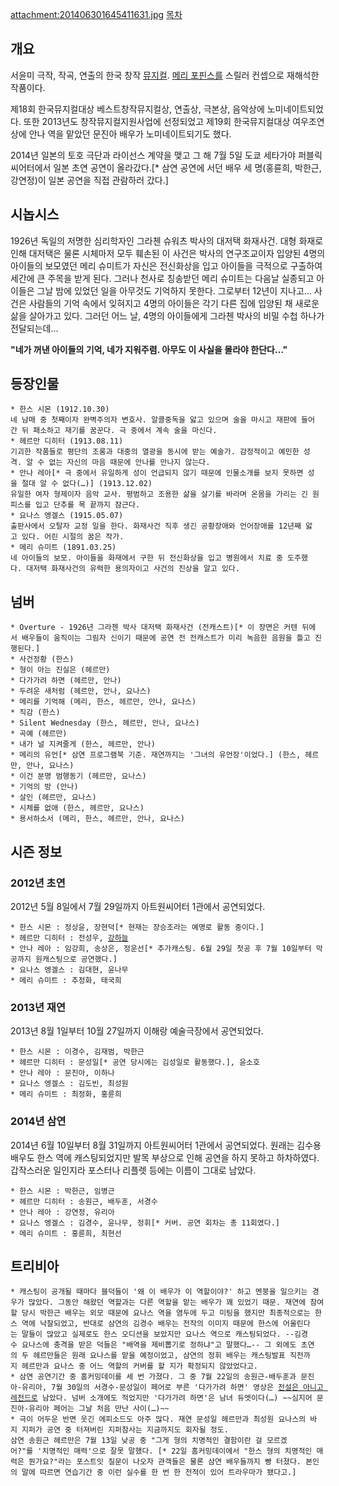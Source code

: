 
attachment:201406301645411631.jpg
[[목차]]
== 개요 ==
서윤미 극작, 작곡, 연출의 한국 창작 [[뮤지컬]]. [[메리 포핀스]]를 스릴러 컨셉으로 재해석한 작품이다.

제18회 한국뮤지컬대상 베스트창작뮤지컬상, 연출상, 극본상, 음악상에 노미네이트되었다. 또한 2013년도 창작뮤지컬지원사업에 선정되었고 제19회 한국뮤지컬대상 여우조연상에 안나 역을 맡았던 문진아 배우가 노미네이트되기도 했다.

2014년 일본의 토호 극단과 라이선스 계약을 맺고 그 해 7월 5일 도쿄 세타가야 퍼블릭 씨어터에서 일본 초연 공연이 올라갔다.[* 삼연 공연에 서던 배우 세 명(홍륜희, 박한근, 강연정)이 일본 공연을 직접 관람하러 갔다.] 
== 시놉시스 ==
1926년 독일의 저명한 심리학자인 그라첸 슈워츠 박사의 대저택 화재사건.
대형 화재로 인해 대저택은 물론 시체마저 모두 훼손된 이 사건은 박사의 연구조교이자 입양된 4명의 아이들의 보모였던 메리 슈미트가 자신은 전신화상을 입고 아이들을 극적으로 구출하여 세간에 큰 주목을 받게 된다. 그러나 천사로 칭송받던 메리 슈미트는 다음날 실종되고 아이들은 그날 밤에 있었던 일을 아무것도 기억하지 못한다. 
그로부터 12년이 지나고… 사건은 사람들의 기억 속에서 잊혀지고 4명의 아이들은 각기 다른 집에 입양된 채 새로운 삶을 살아가고 있다. 그러던 어느 날, 4명의 아이들에게 그라첸 박사의 비밀 수첩 하나가 전달되는데…

'''"네가 꺼낸 아이들의 기억, 네가 지워주렴. 아무도 이 사실을 몰라야 한단다…"'''

== 등장인물 ==
 * 한스 시몬 (1912.10.30)
 네 남매 중 첫째이자 완벽주의자 변호사. 알콜중독을 앓고 있으며 술을 마시고 재판에 들어간 뒤 패소하고 재기를 꿈꾼다. 극 중에서 계속 술을 마신다. 
 * 헤르만 디히터 (1913.08.11)
 기괴한 작품들로 평단의 조롱과 대중의 열광을 동시에 받는 예술가. 감정적이고 예민한 성격. 알 수 없는 자신의 마음 때문에 안나를 만나지 않는다.
 * 안나 레아[* 극 중에서 유일하게 성이 언급되지 않기 때문에 인물소개를 보지 못하면 성을 절대 알 수 없다(…)] (1913.12.02)
 유일한 여자 형제이자 음악 교사. 평범하고 조용한 삶을 살기를 바라며 온몸을 가리는 긴 원피스를 입고 단추를 목 끝까지 잠근다. 
 * 요나스 엥겔스 (1915.05.07)
 출판사에서 오탈자 교정 일을 한다. 화재사건 직후 생긴 공황장애와 언어장애를 12년째 앓고 있다. 어린 시절의 꿈은 작가. 
 * 메리 슈미트 (1891.03.25)
 네 아이들의 보모. 아이들을 화재에서 구한 뒤 전신화상을 입고 병원에서 치료 중 도주했다. 대저택 화재사건의 유력한 용의자이고 사건의 진상을 알고 있다.
== 넘버 ==
 * Overture - 1926년 그라첸 박사 대저택 화재사건 (전캐스트)[* 이 장면은 커텐 뒤에서 배우들이 움직이는 그림자 신이기 때문에 공연 전 전캐스트가 미리 녹음한 음원을 틀고 진행된다.]
 * 사건정황 (한스)
 * 형이 아는 진실은 (헤르만)
 * 다가가려 하면 (헤르만, 안나)
 * 두려운 새처럼 (헤르만, 안나, 요나스)
 * 메리를 기억해 (메리, 한스, 헤르만, 안나, 요나스)
 * 직감 (한스)
 * Silent Wednesday (한스, 헤르만, 안나, 요나스)
 * 곡예 (헤르만)
 * 내가 널 지켜줄게 (한스, 헤르만, 안나)
 * 메리의 유언[* 삼연 프로그램북 기준. 재연까지는 '그녀의 유언장'이었다.] (한스, 헤르만, 안나, 요나스)
 * 이건 분명 범행동기 (헤르만, 요나스)
 * 기억의 방 (안나)
 * 살인 (헤르만, 요나스)
 * 시체를 없애 (한스, 헤르만, 요나스)
 * 용서하소서 (메리, 한스, 헤르만, 안나, 요나스)

== 시즌 정보 ==
=== 2012년 초연 ===
2012년 5월 8일에서 7월 29일까지 아트원씨어터 1관에서 공연되었다. 
 * 한스 시몬 : 정상윤, 장현덕[* 현재는 장승조라는 예명로 활동 중이다.]
 * 헤르만 디히터 : 전성우, [[강하늘]]
 * 안나 레아 : 임강희, 송상은, 정운선[* 추가캐스팅. 6월 29일 첫공 후 7월 10일부터 막공까지 원캐스팅으로 공연했다.]
 * 요나스 엥겔스 : 김대현, 윤나무
 * 메리 슈미트 : 추정화, 태국희

=== 2013년 재연 ===
2013년 8월 1일부터 10월 27일까지 이해랑 예술극장에서 공연되었다.
 * 한스 시몬 : 이경수, 김재범, 박한근
 * 헤르만 디히터 : 문성일[* 공연 당시에는 김성일로 활동했다.], 윤소호
 * 안나 레아 : 문진아, 이하나
 * 요나스 엥겔스 : 김도빈, 최성원
 * 메리 슈미트 : 최정화, 홍륜희

=== 2014년 삼연 ===
2014년 6월 10일부터 8월 31일까지 아트원씨어터 1관에서 공연되었다.
원래는 김수용 배우도 한스 역에 캐스팅되었지만 발목 부상으로 인해 공연을 하지 못하고 하차하였다. 갑작스러운 일인지라 포스터나 리플렛 등에는 이름이 그대로 남았다. 
 * 한스 시몬 : 박한근, 임병근
 * 헤르만 디히터 : 송원근, 배두훈, 서경수
 * 안나 레아 : 강연정, 유리아
 * 요나스 엥겔스 : 김경수, 윤나무, 정휘[* 커버. 공연 회차는 총 11회였다.]
 * 메리 슈미트 : 홍륜희, 최현선
== 트리비아 ==
 * 캐스팅이 공개될 때마다 블덕들이 '왜 이 배우가 이 역할이야?' 하고 멘붕을 일으키는 경우가 많았다. 그동안 해왔던 역할과는 다른 역할을 맡는 배우가 꽤 있었기 때문. 재연에 참여할 당시 박한근 배우는 외모 때문에 요나스 역을 염두에 두고 미팅을 했지만 최종적으로는 한스 역에 낙찰되었고, 반대로 삼연의 김경수 배우는 전작의 이미지 때문에 한스에 어울린다는 말들이 많았고 실제로도 한스 오디션을 보았지만 요나스 역으로 캐스팅되었다. --김경수 요나스에 충격을 받은 덕들은 "배역을 제비뽑기로 정하냐"고 말했다…-- 그 외에도 초연의 두 헤르만들은 원래 요나스를 맡을 예정이었고, 삼연의 정휘 배우는 캐스팅발표 직전까지 헤르만과 요나스 중 어느 역할의 커버를 할 지가 확정되지 않았었다고.
 * 삼연 공연기간 중 홈커밍데이를 세 번 가졌다. 그 중 7월 22일의 송원근-배두훈과 문진아-유리아, 7월 30일의 서경수-문성일이 페어로 부른 '다가가려 하면' 영상은 [[전설은 아니고 레전드]]로 남았다. 넘버 소개에도 적었지만 '다가가려 하면'은 남녀 듀엣이다(…) ~~심지어 문진아-유리아 페어는 그날 처음 만난 사이(…)~~
 * 극이 어두운 반면 웃긴 에피소드도 아주 많다. 재연 문성일 헤르만과 최성원 요나스의 바지 지퍼가 공연 중 터져버린 지퍼참사는 지금까지도 회자될 정도. 
 삼연 송원근 헤르만은 7월 13일 낮공 중 "그게 형의 치명적인 결함이란 걸 모르겠어?"를 '치명적인 매력'으로 잘못 말했다. [* 22일 홈커밍데이에서 "한스 형의 치명적인 매력은 뭔가요?"라는 포스트잇 질문이 나오자 관객들은 물론 삼연 배우들까지 빵 터졌다. 본인의 말에 따르면 연습기간 중 이런 실수를 한 번 한 전적이 있어 트라우마가 됐다고.]
